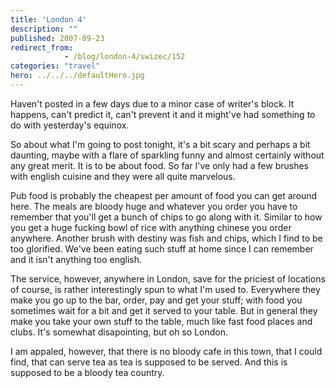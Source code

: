 ```yaml
---
title: 'London 4'
description: ""
published: 2007-09-23
redirect_from: 
            - /blog/london-4/swizec/152
categories: "travel"
hero: ../../../defaultHero.jpg
---
```

Haven&#x27;t posted in a few days due to a minor case of writer&#x27;s block. It happens, can&#x27;t predict it, can&#x27;t prevent it and it might&#x27;ve had something to do with yesterday&#x27;s equinox.

So about what I&#x27;m going to post tonight, it&#x27;s a bit scary and perhaps a bit daunting, maybe with a flare of sparkling funny and almost certainly without any great merit. It is to be about food. So far I&#x27;ve only had a few brushes with english cuisine and they were all quite marvelous.

Pub food is probably the cheapest per amount of food you can get around here. The meals are bloody huge and whatever you order you have to remember that you&#x27;ll get a bunch of chips to go along with it. Similar to how you get a huge fucking bowl of rice with anything chinese you order anywhere. Another brush with destiny was fish and chips, which I find to be too glorified. We&#x27;ve been eating such stuff at home since I can remember and it isn&#x27;t anything too english.

The service, however, anywhere in London, save for the priciest of locations of course, is rather interestingly spun to what I&#x27;m used to. Everywhere they make you go up to the bar, order, pay and get your stuff; with food you sometimes wait for a bit and get it served to your table. But in general they make you take your own stuff to the table, much like fast food places and clubs. It&#x27;s somewhat disapointing, but oh so London.

I am appaled, however, that there is no bloody cafe in this town, that I could find, that can serve tea as tea is supposed to be served. And this is supposed to be a bloody tea country.

